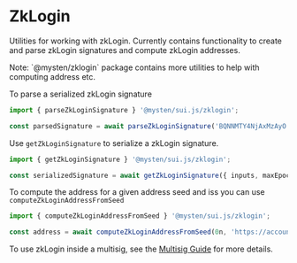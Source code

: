 
# ZkLogin

Utilities for working with zkLogin. Currently contains functionality to create and parse zkLogin
signatures and compute zkLogin addresses.

<Callout type="info">
	Note: `@mysten/zklogin` package contains more utilities to help with computing address etc.
</Callout>

To parse a serialized zkLogin signature

```typescript
import { parseZkLoginSignature } '@mysten/sui.js/zklogin';

const parsedSignature = await parseZkLoginSignature('BQNNMTY4NjAxMzAyO....');
```

Use `getZkLoginSignature` to serialize a zkLogin signature.

```typescript
import { getZkLoginSignature } '@mysten/sui.js/zklogin';

const serializedSignature = await getZkLoginSignature({ inputs, maxEpoch, userSignature });
```

To compute the address for a given address seed and iss you can use `computeZkLoginAddressFromSeed`

```typescript
import { computeZkLoginAddressFromSeed } '@mysten/sui.js/zklogin';

const address = await computeZkLoginAddressFromSeed(0n, 'https://accounts.google.com');
```

To use zkLogin inside a multisig, see the [Multisig Guide](../typescript/cryptography/multisig.mdx)
for more details.
